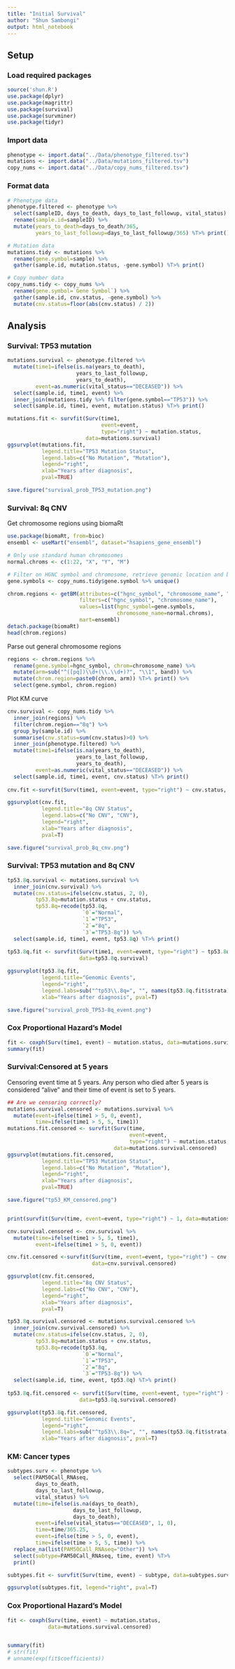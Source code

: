 ```yaml
---
title: "Initial Survival"
author: "Shun Sambongi"
output: html_notebook
---
```


## Setup

### Load required packages

```r
source('shun.R')
use.package(dplyr)
use.package(magrittr)
use.package(survival)
use.package(survminer)
use.package(tidyr)
```

### Import data

```r
phenotype <- import.data("../Data/phenotype_filtered.tsv")
mutations <- import.data("../Data/mutations_filtered.tsv")
copy_nums <- import.data("../Data/copy_nums_filtered.tsv")
```

### Format data

```r
# Phenotype data
phenotype.filtered <- phenotype %>% 
  select(sampleID, days_to_death, days_to_last_followup, vital_status) %>%
  rename(sample.id=sampleID) %>%
  mutate(years_to_death=days_to_death/365, 
         years_to_last_followup=days_to_last_followup/365) %T>% print()

# Mutation data
mutations.tidy <- mutations %>% 
  rename(gene.symbol=sample) %>% 
  gather(sample.id, mutation.status, -gene.symbol) %T>% print()

# Copy number data
copy_nums.tidy <- copy_nums %>%
  rename(gene.symbol=`Gene Symbol`) %>% 
  gather(sample.id, cnv.status, -gene.symbol) %>% 
  mutate(cnv.status=floor(abs(cnv.status) / 2))
```


## Analysis

### Survival: TP53 mutation

```r
mutations.survival <- phenotype.filtered %>% 
  mutate(time1=ifelse(is.na(years_to_death), 
                      years_to_last_followup, 
                      years_to_death), 
         event=as.numeric(vital_status=="DECEASED")) %>% 
  select(sample.id, time1, event) %>%
  inner_join(mutations.tidy %>% filter(gene.symbol=="TP53")) %>%
  select(sample.id, time1, event, mutation.status) %T>% print()

mutations.fit <- survfit(Surv(time1, 
                              event=event, 
                              type="right") ~ mutation.status,
                         data=mutations.survival)
ggsurvplot(mutations.fit, 
           legend.title="TP53 Mutation Status",
           legend.labs=c("No Mutation", "Mutation"),
           legend="right",
           xlab="Years after diagnosis",
           pval=TRUE)

save.figure("survival_prob_TP53_mutation.png")
```

### Survival: 8q CNV

Get chromosome regions using biomaRt

```r
use.package(biomaRt, from=bioc)
ensembl <- useMart("ensembl", dataset="hsapiens_gene_ensembl")

# Only use standard human chromosomes
normal.chroms <- c(1:22, "X", "Y", "M")

# Filter on HGNC symbol and chromosome, retrieve genomic location and band
gene.symbols <- copy_nums.tidy$gene.symbol %>% unique()

chrom.regions <- getBM(attributes=c("hgnc_symbol", "chromosome_name", "band"),
                       filters=c("hgnc_symbol", "chromosome_name"),
                       values=list(hgnc_symbol=gene.symbols, 
                                   chromosome_name=normal.chroms), 
                       mart=ensembl)
detach.package(biomaRt)
head(chrom.regions)
```

Parse out general chromosome regions

```r
regions <- chrom.regions %>% 
  rename(gene.symbol=hgnc_symbol, chrom=chromosome_name) %>% 
  mutate(arm=sub("^([pq])\\d+(\\.\\d+)?", "\\1", band)) %>%
  mutate(chrom.region=paste0(chrom, arm)) %T>% print() %>%
  select(gene.symbol, chrom.region)
```

Plot KM curve

```r
cnv.survival <- copy_nums.tidy %>% 
  inner_join(regions) %>%
  filter(chrom.region=="8q") %>% 
  group_by(sample.id) %>%
  summarise(cnv.status=sum(cnv.status)>0) %>%
  inner_join(phenotype.filtered) %>%
  mutate(time1=ifelse(is.na(years_to_death), 
                      years_to_last_followup, 
                      years_to_death), 
         event=as.numeric(vital_status=="DECEASED")) %>% 
  select(sample.id, time1, event, cnv.status) %T>% print()
  
cnv.fit <-survfit(Surv(time1, event=event, type="right") ~ cnv.status, data=cnv.survival)

ggsurvplot(cnv.fit, 
           legend.title="8q CNV Status",
           legend.labs=c("No CNV", "CNV"),
           legend="right",
           xlab="Years after diagnosis",
           pval=T)

save.figure("survival_prob_8q_cnv.png")
```

### Survival: TP53 mutation and 8q CNV

```r
tp53.8q.survival <- mutations.survival %>%
  inner_join(cnv.survival) %>%
  mutate(cnv.status=ifelse(cnv.status, 2, 0),
         tp53.8q=mutation.status + cnv.status,
         tp53.8q=recode(tp53.8q, 
                        `0`="Normal", 
                        `1`="TP53", 
                        `2`="8q", 
                        `3`="TP53-8q")) %>%
  select(sample.id, time1, event, tp53.8q) %T>% print()
  
tp53.8q.fit <- survfit(Surv(time1, event=event, type="right") ~ tp53.8q,
                       data=tp53.8q.survival)

ggsurvplot(tp53.8q.fit, 
           legend.title="Genomic Events",
           legend="right",
           legend.labs=sub("^tp53\\.8q=", "", names(tp53.8q.fit$strata)),
           xlab="Years after diagnosis", pval=T)

save.figure("survival_prob_TP53-8q_event.png")
```

### Cox Proportional Hazard's Model

```r
fit <- coxph(Surv(time1, event) ~ mutation.status, data=mutations.survival)
summary(fit)
```

### Survival:Censored at 5 years

Censoring event time at 5 years. Any person who died after 5 years is considered "alive" and their time of event is set to 5 years. 

```r
## Are we censoring correctly?
mutations.survival.censored <- mutations.survival %>% 
  mutate(event=ifelse(time1 > 5, 0, event), 
         time=ifelse(time1 > 5, 5, time1)) 
mutations.fit.censored <- survfit(Surv(time, 
                                       event=event, 
                                       type="right") ~ mutation.status,
                                  data=mutations.survival.censored)
ggsurvplot(mutations.fit.censored, 
           legend.title="TP53 Mutation Status",
           legend.labs=c("No Mutation", "Mutation"),
           legend="right",
           xlab="Years after diagnosis",
           pval=TRUE)

save.figure("tp53_KM_censored.png")


print(survfit(Surv(time, event=event, type="right") ~ 1, data=mutations.survival.censored), rmean="individual")
```


```r
cnv.survival.censored <- cnv.survival %>% 
  mutate(time=ifelse(time1 > 5, 5, time1), 
         event=ifelse(time1 > 5, 0, event)) 

cnv.fit.censored <-survfit(Surv(time, event=event, type="right") ~ cnv.status,
                           data=cnv.survival.censored)

ggsurvplot(cnv.fit.censored, 
           legend.title="8q CNV Status",
           legend.labs=c("No CNV", "CNV"),
           legend="right",
           xlab="Years after diagnosis",
           pval=T)
```


```r
tp53.8q.survival.censored <- mutations.survival.censored %>%
  inner_join(cnv.survival.censored) %>%
  mutate(cnv.status=ifelse(cnv.status, 2, 0),
         tp53.8q=mutation.status + cnv.status,
         tp53.8q=recode(tp53.8q, 
                        `0`="Normal", 
                        `1`="TP53", 
                        `2`="8q", 
                        `3`="TP53-8q")) %>%
  select(sample.id, time, event, tp53.8q) %T>% print()
  
tp53.8q.fit.censored <- survfit(Surv(time, event=event, type="right") ~ tp53.8q,
                       data=tp53.8q.survival.censored)

ggsurvplot(tp53.8q.fit.censored, 
           legend.title="Genomic Events",
           legend="right",
           legend.labs=sub("^tp53\\.8q=", "", names(tp53.8q.fit$strata)),
           xlab="Years after diagnosis", pval=T)

```


### KM: Cancer types

```r
subtypes.surv <- phenotype %>% 
  select(PAM50Call_RNAseq,
         days_to_death,
         days_to_last_followup, 
         vital_status) %>% 
  mutate(time=ifelse(is.na(days_to_death), 
                     days_to_last_followup, 
                     days_to_death),
         event=ifelse(vital_status=="DECEASED", 1, 0),
         time=time/365.25,
         event=ifelse(time > 5, 0, event),
         time=ifelse(time > 5, 5, time)) %>% 
  replace_na(list(PAM50Call_RNAseq="Other")) %>% 
  select(subtype=PAM50Call_RNAseq, time, event) %T>%
  print()

subtypes.fit <- survfit(Surv(time, event) ~ subtype, data=subtypes.surv)

ggsurvplot(subtypes.fit, legend="right", pval=T)
```

### Cox Proportional Hazard's Model

```r
fit <- coxph(Surv(time, event) ~ mutation.status,
             data=mutations.survival.censored)


summary(fit)
# str(fit)
# unname(exp(fit$coefficients))
```

